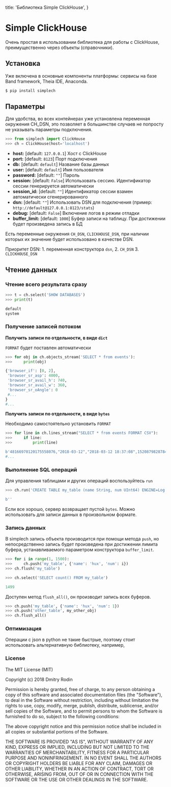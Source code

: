 
  title: 'Библиотека Simple ClickHouse',
}


# Simple ClickHouse

Очень простая в использовании библиотека для работы с ClickHouse, преимущественно через объекты (справочники).

## Установка

<Tip>
  Уже включена в основные компоненты платформы: сервисы на базе Band framework, Theia IDE, Anaconda.
</Tip>

```s
$ pip install simplech
```


## Параметры

<Tip>
  Для удобства, во всех контейнерах уже установлена переменная окружения CH_DSN, это позволяет в большинстве случаев не попросту не указывать параметры подключения.
</Tip>

```py
>>> from simplech import ClickHouse
>>> ch = ClickHouse(host='localhost')
```

- **host:** [default: `127.0.0.1`] Хост с ClickHouse
- **port:** [default: `8123`]  Порт подключения
- **db:** [default: `default`]  Название базы данных
- **user:** [default: `default`]  Имя пользователя
- **password:** [default: `""`]  Пароль
- **session:** [default: `False`] Использовать сессию. Идентификатор сессии генерируется автоматически
- **session_id:** [default: `""`] Идентификатор сессии взамен автоматически сгенерированного
- **dsn:** [default: `""`] Использовать DSN для подключения (пример: `http://default@127.0.0.1:8123/stats`)
- **debug:** [default: `False`] Включение логов в режим отладки
- **buffer_limit:** [default: `1000`] Буфер записи на таблицу. При достижении будет произведена запись в БД

Есть переменные окружения `CH_DSN`, `CLICKHOUSE_DSN`, при наличии которых их значение будет использовано в качестве DSN.

Приоритет DSN: 1. переменная конструктора `dsn`, 2. `CH_DSN` 3. `CLICKHOUSE_DSN`

## Чтение данных

### Чтение всего результата сразу

```python
>>> t = ch.select('SHOW DATABASES')
>>> print(t)

default
system
```

### Получение записей потоком

**Получить записи по отдельности, в виде `dict`**

`FORMAT` будет поставлен автоматически

```python
>>> for obj in ch.objects_stream('SELECT * from events'):
>>>     print(obj)

{'browser_if': [0, 2],
 'browser_sr_asp': 4000,
 'browser_sr_avail_h': 740,
 'browser_sr_avail_w': 360,
 'browser_sr_oAngle': 0
 #...
}
#...
```

**Получить записи по отдельности, в виде `bytes`**

Необходимо самостоятельно установить `FORMAT`  

```python
>>> for line in ch.lines_stream("SELECT * from events FORMAT CSV"):
>>>     if line:
>>>         print(line)

b'48166970120175558076,"2018-03-12","2018-03-12 18:37:08",1520879828784,1695004317,"session",4816332697002662544,"85.999.6.165","Mozilla/5.0 (Linux; Android 7.0; SM-G950F Build/NRD90M) AppleWebKit/537.36 (KHTML, like Gecko) Chrome/61.0.3163.98 Mobile Safari/537.36","http://m...'
#...

```

### Выполнение SQL операций

Для управления таблицами и других операций воспользуйтесь `run`

```python
>>> ch.run('CREATE TABLE my_table (name String, num UInt64) ENGINE=Log ')

b''
```

Если все хорошо, сервер возвращает пустой `bytes`.
Можно использовать для записи данных в произвольном формате.

### Запись данных

В simplech запись объекта производится при помощи метода `push`, но непосредственно запись
будет произведена при достижении лимита буфера, устанавливаемого параметром конструктора `buffer_limit`.

```python
>>> for i in range(1, 1500):
>>> 	ch.push('my_table', {'name': 'hux', 'num': i})
>>> ch.flush('my_table')

>>> ch.select('SELECT count() FROM my_table')

1499
```

Доступен метод `flush_all()`, он производит запись всех буферов.

```python
>>> ch.push('my_table', {'name': 'hux', 'num': 1})
>>> ch.push('other_table', my_other_obj)
>>> ch.flush_all()
```

### Оптимизация

Операции с json в python не такие быстрые, поэтому стоит использовать альтернативную библиотеку, например,


### License

The MIT License (MIT)

Copyright (c) 2018 Dmitry Rodin

Permission is hereby granted, free of charge, to any person obtaining a copy
of this software and associated documentation files (the "Software"), to deal
in the Software without restriction, including without limitation the rights
to use, copy, modify, merge, publish, distribute, sublicense, and/or sell
copies of the Software, and to permit persons to whom the Software is
furnished to do so, subject to the following conditions:

The above copyright notice and this permission notice shall be included in all
copies or substantial portions of the Software.

THE SOFTWARE IS PROVIDED "AS IS", WITHOUT WARRANTY OF ANY KIND, EXPRESS OR
IMPLIED, INCLUDING BUT NOT LIMITED TO THE WARRANTIES OF MERCHANTABILITY,
FITNESS FOR A PARTICULAR PURPOSE AND NONINFRINGEMENT. IN NO EVENT SHALL THE
AUTHORS OR COPYRIGHT HOLDERS BE LIABLE FOR ANY CLAIM, DAMAGES OR OTHER
LIABILITY, WHETHER IN AN ACTION OF CONTRACT, TORT OR OTHERWISE, ARISING FROM,
OUT OF OR IN CONNECTION WITH THE SOFTWARE OR THE USE OR OTHER DEALINGS IN THE
SOFTWARE.







